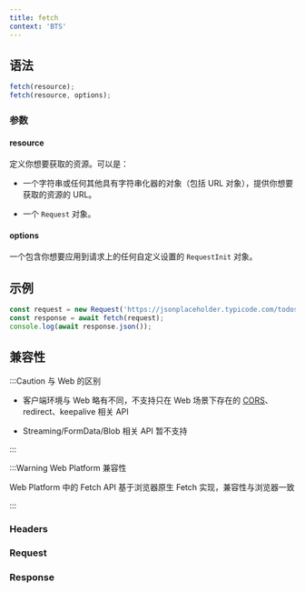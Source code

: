 ```yaml
---
title: fetch
context: 'BTS'
---
```


## 语法

```typescript
fetch(resource);
fetch(resource, options);
```

### 参数

#### resource

定义你想要获取的资源。可以是：

- 一个字符串或任何其他具有字符串化器的对象（包括 URL 对象），提供你想要获取的资源的 URL。

- 一个 `Request` 对象。

#### options

一个包含你想要应用到请求上的任何自定义设置的 `RequestInit` 对象。

## 示例

```typescript
const request = new Request('https://jsonplaceholder.typicode.com/todos/1');
const response = await fetch(request);
console.log(await response.json());
```

## 兼容性

:::Caution 与 Web 的区别

- 客户端环境与 Web 略有不同，不支持只在 Web 场景下存在的 [CORS](https://developer.mozilla.org/en-US/docs/Web/HTTP/CORS)、redirect、keepalive 相关 API

- Streaming/FormData/Blob 相关 API 暂不支持

:::

:::Warning Web Platform 兼容性

Web Platform 中的 Fetch API 基于浏览器原生 Fetch 实现，兼容性与浏览器一致

:::


<APITable query="lynx-api/fetch/fetch" />

### Headers

<APITable query="lynx-api/fetch/Headers" />

### Request

<APITable query="lynx-api/fetch/Request" />

### Response

<APITable query="lynx-api/fetch/Response" />

